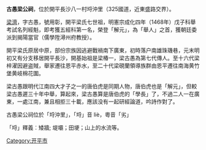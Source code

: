 {{Underlinked|time=2017-08-28T02:42:06+00:00}}
{{Orphan|time=2017-08-28T02:42:06+00:00}}

'''古愚梁公祠'''，位於開平長沙八一村埒沖里（325國道，近東盛路交界）。

[[梁濟|梁濟]]，字古愚，號用彰，開平梁氏七世祖，明憲宗成化四年（1468年）戊子科舉考試名列經魁，即考獲五經科第一名，榮登「解元」，為「舉人」之首，獲朝廷委派到揭陽當官（儒學陞潯州府教授）。

開平梁氏原居中原，部份宗族因逃避戰禍南下廣東，初時落户南雄珠璣巷，元末明初又有分支移居開平長沙，開基始祖是梁椿一，梁古愚為第七代傳人。至十六代梁梓濯因避盗賊，舉家遷往恩平赤水，至二十代梁硯蘭領導族群由恩平遷往南海黄竹堡黄岐棉花圍。

梁古愚跟明代江南四大才子之一的唐伯虎是同期人物，唐伯虎也是「解元」，但較梁古愚遲三十年中舉，算起來，梁古愚算是唐伯虎的「學長」了，不過二人一在廣東，一處江南，兼且相拒三十載，應該没有一起研經論道，吟詩作對了。

古愚梁公祠位於「埒沖里」，「埒」音 liè，粵音「劣」

「埒」釋義︰矮牆; 堤壩；田埂；山上的水流等。

[[Category:开平市|Category:开平市]]